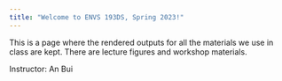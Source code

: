 ```yaml
---
title: "Welcome to ENVS 193DS, Spring 2023!"
---
```


This is a page where the rendered outputs for all the materials we use in class are kept. There are lecture figures and workshop materials.  

Instructor: An Bui
